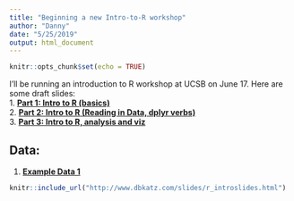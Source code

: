 ```yaml
---
title: "Beginning a new Intro-to-R workshop"
author: "Danny"
date: "5/25/2019"
output: html_document
---
```


```r
knitr::opts_chunk$set(echo = TRUE)
```
I'll be running an introduction to R workshop at UCSB on June 17. Here are some draft slides:     
1.  [**Part 1: Intro to R (basics)**](/slides/r_introslides.html)    
2.  [**Part 2: Intro to R (Reading in Data, dplyr verbs)**](/slides/r_introslides2.html)  
3.  [**Part 3: Intro to R, analysis and viz**](/slides/Intro_analysis.html)  

## Data:
1.  [**Example Data 1**](/CDRPdata/cohort16.csv)


```r
knitr::include_url("http://www.dbkatz.com/slides/r_introslides.html")

```

